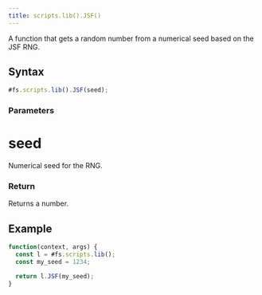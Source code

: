 ```yaml
---
title: scripts.lib().JSF()
---
```


A function that gets a random number from a numerical seed based on the JSF RNG.

## Syntax

```js
#fs.scripts.lib().JSF(seed);
```

### Parameters

# seed

Numerical seed for the RNG.

### Return

Returns a number.

## Example

```js
function(context, args) {
  const l = #fs.scripts.lib();
  const my_seed = 1234;

  return l.JSF(my_seed);
}
```
